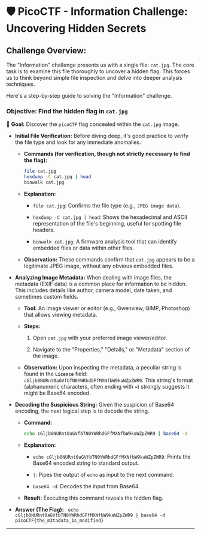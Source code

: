 # 🛡️ PicoCTF - Information Challenge: Uncovering Hidden Secrets

## Challenge Overview:

The "Information" challenge presents us with a single file: `cat.jpg`. The core task is to examine this file thoroughly to uncover a hidden flag. This forces us to think beyond simple file inspection and delve into deeper analysis techniques.

Here's a step-by-step guide to solving the "Information" challenge.

### Objective: Find the hidden flag in `cat.jpg`

🎯 **Goal:** Discover the `picoCTF` flag concealed within the `cat.jpg` image.

* **Initial File Verification:**
  Before diving deep, it's good practice to verify the file type and look for any immediate anomalies.

  * **Commands (for verification, though not strictly necessary to find the flag):**

    ```bash
    file cat.jpg
    hexdump -C cat.jpg | head
    binwalk cat.jpg
    ```

  * **Explanation:**

    * `file cat.jpg`: Confirms the file type (e.g., `JPEG image data`).

    * `hexdump -C cat.jpg | head`: Shows the hexadecimal and ASCII representation of the file's beginning, useful for spotting file headers.

    * `binwalk cat.jpg`: A firmware analysis tool that can identify embedded files or data within other files.

  * **Observation:**
    These commands confirm that `cat.jpg` appears to be a legitimate JPEG image, without any obvious embedded files.

* **Analyzing Image Metadata:**
  When dealing with image files, the metadata (EXIF data) is a common place for information to be hidden. This includes details like author, camera model, date taken, and sometimes custom fields.

  * **Tool:** An image viewer or editor (e.g., Gwenview, GIMP, Photoshop) that allows viewing metadata.

  * **Steps:**

    1. Open `cat.jpg` with your preferred image viewer/editor.

    2. Navigate to the "Properties," "Details," or "Metadata" section of the image.

  * **Observation:**
    Upon inspecting the metadata, a peculiar string is found in the **`Licence`** field: `cGljb0NURnt0aGVfbTN0YWRhdGFfMXNfbW9kaWZpZWR9`. This string's format (alphanumeric characters, often ending with `=`) strongly suggests it might be Base64 encoded.

* **Decoding the Suspicious String:**
  Given the suspicion of Base64 encoding, the next logical step is to decode the string.

  * **Command:**

    ```bash
    echo cGljb0NURnt0aGVfbTN0YWRhdGFfMXNfbW9kaWZpZWR9 | base64 -d
    ```

  * **Explanation:**

    * `echo cGljb0NURnt0aGVfbTN0YWRhdGFfMXNfbW9kaWZpZWR9`: Prints the Base64 encoded string to standard output.

    * `|`: Pipes the output of `echo` as input to the next command.

    * `base64 -d`: Decodes the input from Base64.

  * **Result:**
    Executing this command reveals the hidden flag.

* **Answer (The Flag):** ` echo cGljb0NURnt0aGVfbTN0YWRhdGFfMXNfbW9kaWZpZWR9 | base64 -d
picoCTF{the_m3tadata_1s_modified}`

---
